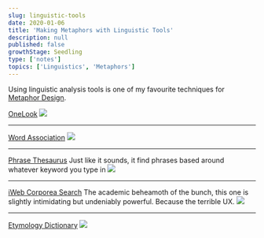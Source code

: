 ```yaml
---
slug: linguistic-tools
date: 2020-01-06
title: 'Making Metaphors with Linguistic Tools'
description: null
published: false
growthStage: Seedling
type: ['notes']
topics: ['Linguistics', 'Metaphors']
---
```


Using linguistic analysis tools is one of my favourite techniques for [Metaphor Design](/mwlb).


[OneLook](https://www.onelook.com/thesaurus/)
![](./onelook.png)

---

[Word Association](https://wordassociations.net/)
![](./wordasso.png)

---

[Phrase Thesaurus](https://www.phrases.org.uk/phrase-thesaurus/search/index.html)
Just like it sounds, it find phrases based around whatever keyword you type in
![](./phrasethes.png)

---

[iWeb Corporea Search](https://www.english-corpora.org/iweb/)
The academic beheamoth of the bunch, this one is slightly intimidating but undeniably powerful. Because the terrible UX.
![](./iwebcorpus.png)

---

[Etymology Dictionary](https://www.etymonline.com/)
![](./ety.png)






